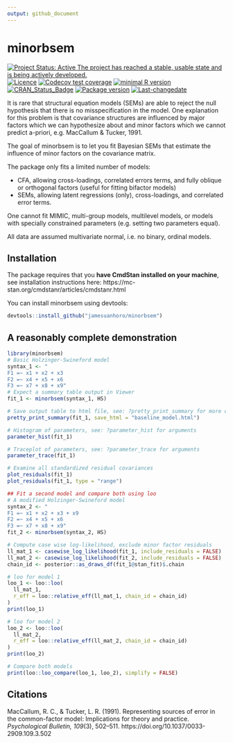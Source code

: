 ```yaml
---
output: github_document
---
```


# minorbsem

<!-- badges: start -->

[![Project Status: Active  The project has reached a stable, usable state and is being actively developed.](https://www.repostatus.org/badges/latest/active.svg)](https://www.repostatus.org/#active)
[![Licence](https://img.shields.io/badge/licence-GPL--3-blue.svg)](https://www.gnu.org/licenses/gpl-3.0.en.html)
[![Codecov test coverage](https://codecov.io/gh/jamesuanhoro/minorbsem/branch/master/graph/badge.svg)](https://app.codecov.io/gh/jamesuanhoro/minorbsem?branch=master)
[![minimal R version](https://img.shields.io/badge/R%3E%3D-3.4.0-6666ff.svg)](https://cran.r-project.org/)
[![CRAN_Status_Badge](https://www.r-pkg.org/badges/version/minorbsem)](https://cran.r-project.org/package=minorbsem)
[![Package version](https://img.shields.io/badge/Package%20version-0.1.0-orange.svg?style=flat-square)](commits/master)
[![Last-changedate](https://img.shields.io/badge/last%20change-`r gsub('-', '--', Sys.Date())`-yellowgreen.svg)](/commits/master)
<!-- badges: end -->

It is rare that structural equation models (SEMs) are able to reject the null
hypothesis that there is no misspecification in the model. One explanation for
this problem is that covariance structures are influenced by major factors which
we can hypothesize about and minor factors which we cannot predict a-priori,
e.g. MacCallum & Tucker, 1991.

The goal of minorbsem is to let you fit Bayesian SEMs that estimate the
influence of minor factors on the covariance matrix.

The package only fits a limited number of models:

- CFA, allowing cross-loadings, correlated errors terms, and fully
oblique or orthogonal factors (useful for fitting bifactor models)
- SEMs, allowing latent regressions (only), cross-loadings, and correlated error
terms.

One cannot fit MIMIC, multi-group models, multilevel models, or models with
specially constrained parameters (e.g. setting two parameters equal).

All data are assumed multivariate normal, i.e. no binary, ordinal models.

## Installation

The package requires that you **have CmdStan installed on your machine**,
see installation instructions here: https://mc-stan.org/cmdstanr/articles/cmdstanr.html

You can install minorbsem using devtools:

``` r
devtools::install_github("jamesuanhoro/minorbsem")
```

## A reasonably complete demonstration

``` r
library(minorbsem)
# Basic Holzinger-Swineford model
syntax_1 <- "
F1 =~ x1 + x2 + x3
F2 =~ x4 + x5 + x6
F3 =~ x7 + x8 + x9"
# Expect a summary table output in Viewer
fit_1 <- minorbsem(syntax_1, HS)

# Save output table to html file, see: ?pretty_print_summary for more options
pretty_print_summary(fit_1, save_html = "baseline_model.html")

# Histogram of parameters, see: ?parameter_hist for arguments
parameter_hist(fit_1)

# Traceplot of parameters, see: ?parameter_trace for arguments
parameter_trace(fit_1)

# Examine all standardized residual covariances
plot_residuals(fit_1)
plot_residuals(fit_1, type = "range")

## Fit a second model and compare both using loo
# A modified Holzinger-Swineford model
syntax_2 <- "
F1 =~ x1 + x2 + x3 + x9
F2 =~ x4 + x5 + x6
F3 =~ x7 + x8 + x9"
fit_2 <- minorbsem(syntax_2, HS)

# Compute case wise log-likelihood, exclude minor factor residuals
ll_mat_1 <- casewise_log_likelihood(fit_1, include_residuals = FALSE)
ll_mat_2 <- casewise_log_likelihood(fit_2, include_residuals = FALSE)
chain_id <- posterior::as_draws_df(fit_1@stan_fit)$.chain

# loo for model 1
loo_1 <- loo::loo(
  ll_mat_1,
  r_eff = loo::relative_eff(ll_mat_1, chain_id = chain_id)
)
print(loo_1)

# loo for model 2
loo_2 <- loo::loo(
  ll_mat_2,
  r_eff = loo::relative_eff(ll_mat_2, chain_id = chain_id)
)
print(loo_2)

# Compare both models
print(loo::loo_compare(loo_1, loo_2), simplify = FALSE)
```

## Citations

MacCallum, R. C., & Tucker, L. R. (1991). Representing sources of error in the common-factor model: Implications for theory and practice. _Psychological Bulletin, 109_(3), 502–511. https://doi.org/10.1037/0033-2909.109.3.502
